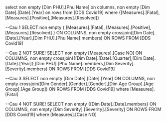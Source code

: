 select non empty [Dim PHU].[Phu Name] on columns,
non empty [Dim Date].[Date].[Year] on rows
from [DDS Covid19]
where {[Measures].[Fatal],[Measures].[Positive],[Measures].[Resolved]}


--Cau 1
SELECT
  non empty {
	[Measures].[Fatal],
	[Measures].[Positive],
	[Measures].[Resolved]
  } ON COLUMNS,
 non empty crossjoin([Dim Date].[Date].[Year],[Dim PHU].[Phu Name].members) ON ROWS
FROM [DDS Covid19]


--Cau 2 NOT SURE!
SELECT
  non empty [Measures].[Case NO] ON COLUMNS,
 non empty crossjoin({[Dim Date].[Date].[Quarter],[Dim Date].[Date].[Year]},[Dim PHU].[Phu Name].members,[Dim Severity].[Severity].members) ON ROWS
FROM [DDS Covid19]


--Cau 3
SELECT non empty [Dim Date].[Date].[Year] ON COLUMNS,
 non empty crossjoin([Dim Gender].[Gender].[Gender],[Dim Age Group].[Age Group].[Age Group]) ON ROWS
FROM [DDS Covid19]
where [Measures].[Fatal]



--Cau 4 NOT SURE!
SELECT non empty {[Dim Date].[Date].members}  ON COLUMNS,
 non empty [Dim Severity].[Severity].[Severity] ON ROWS
FROM [DDS Covid19]
where [Measures].[Case NO]
